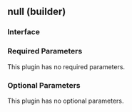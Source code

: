 ## null (builder)

### Interface

### Required Parameters

This plugin has no required parameters.

### Optional Parameters

This plugin has no optional parameters.
